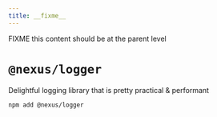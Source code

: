 ```yaml
---
title: __fixme__
---
```


FIXME this content should be at the parent level

# `@nexus/logger`

Delightful logging library that is pretty practical & performant

```cli
npm add @nexus/logger
```
